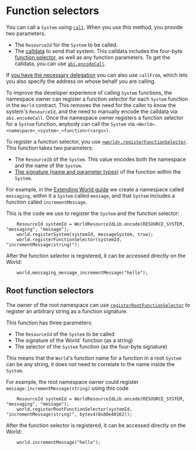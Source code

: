 # Function selectors

You can call a `System` using [`call`](https://github.com/latticexyz/mud/blob/main/packages/world/src/World.sol#L339-L351).
When you use this method, you provide two parameters.

- The `ResourceId` for the `System` to be called.
- The [calldata](https://docs.soliditylang.org/en/develop/abi-spec.html) to send that system.
  This calldata includes the four-byte [function selector](https://docs.soliditylang.org/en/develop/abi-spec.html#function-selector), as well as any function parameters.
  To get the calldata, you can use [`abi.encodeCall`](https://docs.soliditylang.org/en/v0.8.22/cheatsheet.html#abi-encoding-and-decoding-functions).

If [you have the necessary delegation](/world/account-delegation) you can also use `callFrom`, which lets you also specify the address on whose behalf you are calling.

To improve the developer experience of calling `System` functions, the namespace owner can register a function selector for each `System` function in the `World` contract.
This removes the need for the caller to know the system's `ResourceId`, and the need to manually encode the calldata via `abi.encodeCall`.
Once the namespace owner registers a function selector for a `System` function, anybody can call the `System` via `<World>.<namespace>_<system>_<function>(<args>)`.

To register a function selector, you use [`<world>.registerFunctionSelector`](https://github.com/latticexyz/mud/blob/main/packages/world/src/modules/core/implementations/WorldRegistrationSystem.sol#L164-L201).
This function takes two parameters:

- The `ResourceID` of the `System`.
  This value encodes both the namespace and the name of the `System`.
- [The signature (name and parameter types)](https://docs.soliditylang.org/en/v0.8.22/abi-spec.html#function-selector) of the function within the `System`.

For example, in the [Extending World guide](/guides/extending-world#deploy-to-the-blockchain) we create a namespace called `messaging`, within it a `System` called `message`, and that `System` includes a function called `incrementMessage`.

This is the code we use to register the `System` and the function selector:

```solidity
    ResourceId systemId = WorldResourceIdLib.encode(RESOURCE_SYSTEM, "messaging", "message");
    world.registerSystem(systemId, messageSystem, true);
    world.registerFunctionSelector(systemId, "incrementMessage(string)");
```

After the function selector is registered, it can be accessed directly on the World:

```solidity
    world.messaging_message_incrementMessage("hello");
```

## Root function selectors

The owner of the root namespace can use [`registerRootFunctionSelector`](https://github.com/latticexyz/mud/blob/main/packages/world/src/modules/core/implementations/WorldRegistrationSystem.sol#L203-L232) to register an arbitrary string as a function signature.

This function has three parameters:

- The `ResourceId` of the `System` to be called
- The signature of the World` function (as a string)
- The selector of the `System` function (as the four-byte signature)

This means that the `World`'s function name for a function in a root `System` can be any string, it does not need to correlate to the name inside the `System`.

For example, the root namespace owner could register `message:incrementMessage(string)` using this code

```solidity
    ResourceId systemId = WorldResourceIdLib.encode(RESOURCE_SYSTEM, "messaging", "message");
    world.registerRootFunctionSelector(systemId, "incrementMessage(string)", bytes4(0x80e40162));
```

After the function selector is registered, it can be accessed directly on the World:

```solidity
    world.incrementMessage("hello");
```
